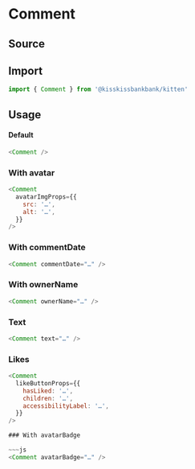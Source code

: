 

<Meta title="Molecules/CommentBlock/Comment" component={Comment} />

# Comment

## Source

<FileUrl filepath={__filename} />

## Import

```js
import { Comment } from '@kisskissbankbank/kitten'
```

## Usage

<Canvas>
  <Story name="Comment" story={stories.Default} />
</Canvas>

#### Default

```js
<Comment />
```

### With avatar

```js
<Comment
  avatarImgProps={{
    src: '…',
    alt: '…',
  }}
/>
```

### With commentDate

```js
<Comment commentDate="…" />
```

### With ownerName

```js
<Comment ownerName="…" />
```

### Text

```js
<Comment text="…" />
```

### Likes

```js
<Comment
  likeButtonProps={{
    hasLiked: '…',
    children: '…',
    accessibilityLabel: '…',
  }}
/>

### With avatarBadge

~~~js
<Comment avatarBadge="…" />
```
